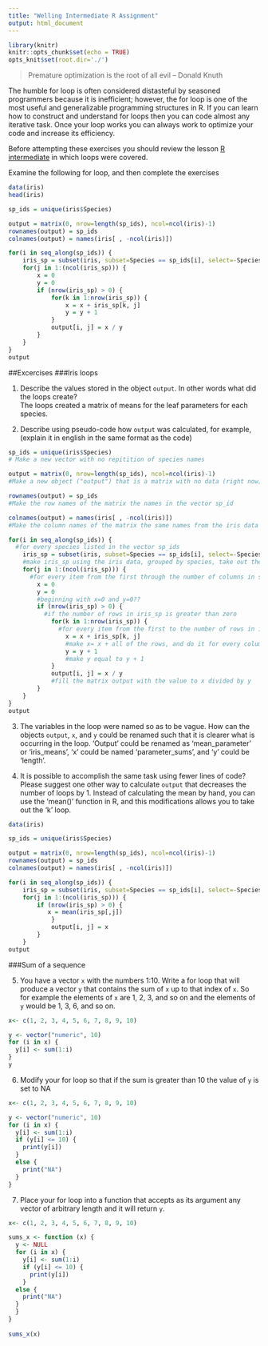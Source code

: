 ```yaml
---
title: "Welling Intermediate R Assignment"
output: html_document
---
```


```r
library(knitr)
knitr::opts_chunk$set(echo = TRUE)
opts_knit$set(root.dir='./')
```

> Premature optimization is the root of all evil -- Donald Knuth

The humble for loop is often considered distasteful by seasoned programmers
because it is inefficient; however, the for loop is one of the most useful and
generalizable programming structures in R. If you can learn how to construct and
understand for loops then you can code almost any iterative task. Once your loop
works you can always work to optimize your code and increase its efficiency.

Before attempting these exercises you should review the lesson 
[R intermediate](../lessons/R_intermediate) in which loops were covered. 

Examine the following for loop, and then complete the exercises

```r
data(iris)
head(iris)

sp_ids = unique(iris$Species) 

output = matrix(0, nrow=length(sp_ids), ncol=ncol(iris)-1) 
rownames(output) = sp_ids
colnames(output) = names(iris[ , -ncol(iris)])

for(i in seq_along(sp_ids)) {
    iris_sp = subset(iris, subset=Species == sp_ids[i], select=-Species)
    for(j in 1:(ncol(iris_sp))) {
        x = 0
        y = 0
        if (nrow(iris_sp) > 0) {
            for(k in 1:nrow(iris_sp)) {
                x = x + iris_sp[k, j]
                y = y + 1
            }
            output[i, j] = x / y 
        }
    }
}
output

```
##Excercises
###Iris loops

1. Describe the values stored in the object `output`. In other words what did the loops create?  
The loops created a matrix of means for the leaf parameters for each species.

2. Describe using pseudo-code how `output` was calculated, for example, (explain it in english in the same format as the code)
```r
sp_ids = unique(iris$Species) 
# Make a new vector with no repitition of species names

output = matrix(0, nrow=length(sp_ids), ncol=ncol(iris)-1) 
#Make a new object ("output") that is a matrix with no data (right now), with the same number of rows as the sp_id vector, and the one fewer column than the iris data frame

rownames(output) = sp_ids
#Make the row names of the matrix the names in the vector sp_id

colnames(output) = names(iris[ , -ncol(iris)])
#Make the column names of the matrix the same names from the iris data frame except the last column in iris

for(i in seq_along(sp_ids)) { 
  #for every species listed in the vector sp_ids
    iris_sp = subset(iris, subset=Species == sp_ids[i], select=-Species)
    #make iris_sp using the iris data, grouped by species, take out the species column
    for(j in 1:(ncol(iris_sp))) {
      #for every item from the first through the number of columns in sp_ids
        x = 0
        y = 0
        #beginning with x=0 and y=0??
        if (nrow(iris_sp) > 0) {
          #if the number of rows in iris_sp is greater than zero
            for(k in 1:nrow(iris_sp)) {
              #for every item from the first to the number of rows in iris_sp
                x = x + iris_sp[k, j]
                #make x= x + all of the rows, and do it for every column
                y = y + 1
                #make y equal to y + 1
            }
            output[i, j] = x / y 
            #fill the matrix output with the value to x divided by y
        }
    }
}
output
```
3. The variables in the loop were named so as to be vague. How can the objects
`output`, `x`, and `y` could be renamed such that it is clearer what is occurring in the loop.
'Output' could be renamed as 'mean_parameter' or 'iris_means', 'x' could be named 'parameter_sums', and 'y' could be 'length'. 

4. It is possible to accomplish the same task using fewer lines of code? Please suggest one other way to calculate `output` that decreases the number of loops by 1. 
Instead of calculating the mean by hand, you can use the 'mean()' function in R, and this modifications allows you to take out the 'k' loop.


```r
data(iris)

sp_ids = unique(iris$Species) 

output = matrix(0, nrow=length(sp_ids), ncol=ncol(iris)-1) 
rownames(output) = sp_ids
colnames(output) = names(iris[ , -ncol(iris)])

for(i in seq_along(sp_ids)) {
    iris_sp = subset(iris, subset=Species == sp_ids[i], select=-Species)
    for(j in 1:(ncol(iris_sp))) {
        if (nrow(iris_sp) > 0) {
           x = mean(iris_sp[,j])
            }
            output[i, j] = x  
        }
    }
output

```

###Sum of a sequence

5. You have a vector `x` with the numbers 1:10. Write a for loop that will produce a vector `y` that contains the sum of `x` up to that index of `x`. So for example the elements of `x` are 1, 2, 3, and so on and the elements of `y` would be 1, 3, 6, and so on. 
```r
x<- c(1, 2, 3, 4, 5, 6, 7, 8, 9, 10)

y <- vector("numeric", 10)
for (i in x) {
  y[i] <- sum(1:i)
}
y
```


6. Modify your for loop so that if the sum is greater than 10 the value of `y`
is set to NA
```r
x<- c(1, 2, 3, 4, 5, 6, 7, 8, 9, 10)

y <- vector("numeric", 10)
for (i in x) {
  y[i] <- sum(1:i)
  if (y[i] <= 10) {
    print(y[i])
  }
  else {
    print("NA")
  }
}
```


7. Place your for loop into a function that accepts as its argument any vector
of arbitrary length and it will return `y`. 

```r
x<- c(1, 2, 3, 4, 5, 6, 7, 8, 9, 10)

sums_x <- function (x) {
  y <- NULL
  for (i in x) {
    y[i] <- sum(1:i)
    if (y[i] <= 10) {
      print(y[i])
    }
  else {
    print("NA")
  }
  }
}
  
sums_x(x)
```



